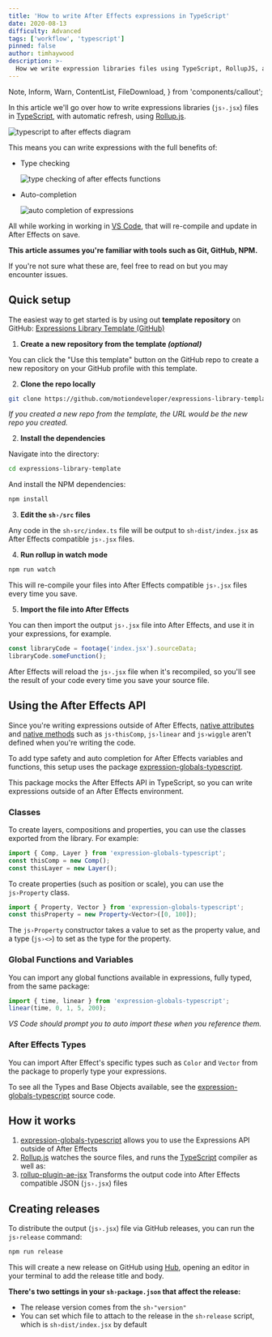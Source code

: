 ```yaml
---
title: 'How to write After Effects expressions in TypeScript'
date: 2020-08-13
difficulty: Advanced
tags: ['workflow', 'typescript']
pinned: false
author: timhaywood
description: >-
  How we write expression libraries files using TypeScript, RollupJS, and rollup-plugin-ae-jsx, adding auto completion and type checking when writing After Effects Expressions in VS Code.
---
```


  Note,
  Inform,
  Warn,
  ContentList,
  FileDownload,
} from 'components/callout';

In this article we'll go over how to write expressions libraries (`js›.jsx`) files in [TypeScript](https://www.typescriptlang.org/), with automatic refresh, using [Rollup.js](https://rollupjs.org/guide/en/).

![typescript to after effects diagram](typescript-to-ae-diagram.png)

This means you can write expressions with the full benefits of:

- Type checking

  ![type checking of after effects functions](expression-type-checking.png)

- Auto-completion

  ![auto completion of expressions](auto-completion.png)

All while working in working in [VS Code](http://code.visualstudio.com), that will re-compile and update in After Effects on save.

<Note>

**This article assumes you're familiar with tools such  as Git, GitHub, NPM.**

If you're not sure what these are, feel free to read on but you may encounter issues.

</Note>

## Quick setup

The easiest way to get started is by using out **template repository** on GitHub: [Expressions Library Template (GitHub)](https://github.com/motiondeveloper/expressions-library-template)

1. **Create a new repository from the template *(optional)***

  You can click the "Use this template" button on the GitHub repo to create a new repository on your GitHub profile with this template.

2. **Clone the repo locally**

  ```sh
  git clone https://github.com/motiondeveloper/expressions-library-template.git
  ```

  *If you created a new repo from the template, the URL would be the new repo you created.*

2. **Install the dependencies**

  Navigate into the directory:

  ```sh
  cd expressions-library-template
  ```

  And install the NPM dependencies:

  ```sh
  npm install
  ```

3. **Edit the `sh›/src` files**

  Any code in the `sh›src/index.ts` file will be output to `sh›dist/index.jsx` as After Effects compatible `js›.jsx` files.

4. **Run rollup in watch mode**

  ```sh
  npm run watch
  ```

  This will re-compile your files into After Effects compatible `js›.jsx` files every time you save.

5. **Import the file into After Effects**

  You can then import the output `js›.jsx` file into After Effects, and use it in your expressions, for example.

  ```js
  const libraryCode = footage('index.jsx').sourceData;
  libraryCode.someFunction();
  ```

  After Effects will reload the `js›.jsx` file when it's recompiled, so you'll see the result of your code every time you save your source file.


## Using the After Effects API

Since you're writing expressions outside of After Effects, [native attributes](/blog/basics-native-attributes) and [native methods](/blog/basics-native-methods) such as `js›thisComp`, `js›linear` and `js›wiggle` aren't defined when you're writing the code.

<Inform>

To add type safety and auto completion for After Effects variables and functions, this setup uses the package [expression-globals-typescript](https://github.com/motiondeveloper/expression-globals-typescript).

</Inform>

This package mocks the After Effects API in TypeScript, so you can write expressions outside of an After Effects environment.

### Classes

To create layers, compositions and properties, you can use the classes exported from the library. For example:

```ts
import { Comp, Layer } from 'expression-globals-typescript';
const thisComp = new Comp();
const thisLayer = new Layer();
```

To create properties (such as position or scale), you can use the `js›Property` class.

```ts
import { Property, Vector } from 'expression-globals-typescript';
const thisProperty = new Property<Vector>([0, 100]);
```

The `js›Property` constructor takes a value to set as the property value, and a type (`js›<>`) to set as the type for the property.

### Global Functions and Variables

You can import any global functions available in expressions, fully typed, from the same package:

```ts
import { time, linear } from 'expression-globals-typescript';
linear(time, 0, 1, 5, 200);
```

*VS Code should prompt you to auto import these when you reference them.*

### After Effects Types

You can import After Effect's specific types such as `Color` and `Vector` from the package to properly type your expressions.

<Inform>

To see all the Types and Base Objects available, see the [expression-globals-typescript](https://github.com/motiondeveloper/expression-globals-typescript) source code.

</Inform>

## How it works

1. [expression-globals-typescript](https://github.com/motiondeveloper/expression-globals-typescript) allows you to use the Expressions API outside of After Effects
2. [Rollup.js](https://rollupjs.org/guide/en/) watches the source files, and runs the [TypeScript](https://www.typescriptlang.org/) compiler as well as:
3. [rollup-plugin-ae-jsx](https://github.com/motiondeveloper/rollup-plugin-ae-jsx) Transforms the output code into After Effects compatible JSON (`js›.jsx`) files


## Creating releases

To distribute the output (`js›.jsx`) file via GitHub releases, you can run the `js›release` command:

```sh
npm run release
```

This will create a new release on GitHub using [Hub](https://github.com/github/hub), opening an editor in your terminal to add the release title and body.

**There's two settings in your `sh›package.json` that affect the release:**

- The release version comes from the `sh›"version"`
- You can set which file to attach to the release in the `sh›release` script, which is `sh›dist/index.jsx` by default